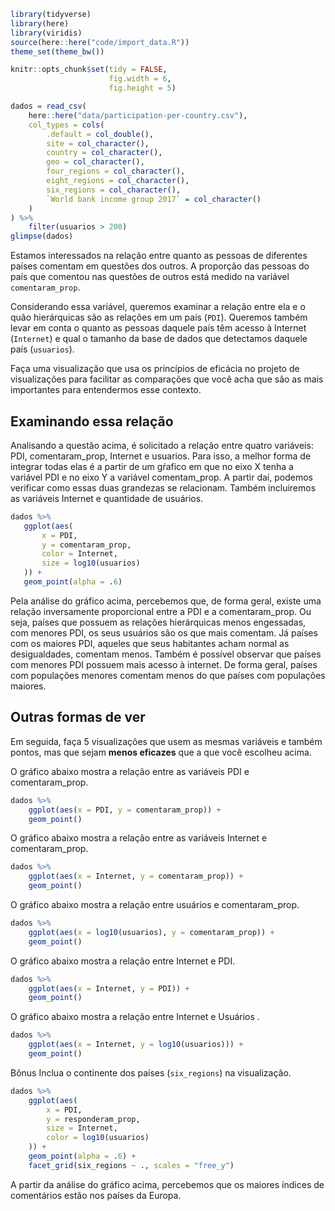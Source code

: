 ```r
library(tidyverse)
library(here)
library(viridis)
source(here::here("code/import_data.R"))
theme_set(theme_bw())

knitr::opts_chunk$set(tidy = FALSE,
                      fig.width = 6,
                      fig.height = 5)
```

```r
dados = read_csv(
    here::here("data/participation-per-country.csv"),
    col_types = cols(
        .default = col_double(),
        site = col_character(),
        country = col_character(),
        geo = col_character(),
        four_regions = col_character(),
        eight_regions = col_character(),
        six_regions = col_character(),
        `World bank income group 2017` = col_character()
    )
) %>%
    filter(usuarios > 200)
glimpse(dados)
 ``` 

Estamos interessados na relação entre quanto as pessoas de diferentes países comentam em questões dos outros. A proporção das pessoas do país que comentou nas questões de outros está medido na variável `comentaram_prop`.

Considerando essa variável, queremos examinar a relação entre ela e o quão hierárquicas são as relações em um país (`PDI`). Queremos também levar em conta o quanto as pessoas daquele país têm acesso à Internet (`Internet`) e qual o tamanho da base de dados que detectamos daquele país (`usuarios`).

Faça uma visualização que usa os princípios de eficácia no projeto de visualizações para facilitar as comparações que você acha que são as mais importantes para entendermos esse contexto.

## Examinando essa relação
Analisando a questão acima, é solicitado a relação entre quatro variáveis: PDI, comentaram_prop, Internet e usuarios. Para isso, 
a melhor forma de integrar todas elas é a partir de um gŕafico em
que no eixo X tenha a variável PDI e no eixo Y a variável comentam_prop.
A partir daí, podemos verificar como essas duas grandezas se relacionam.
Também incluiremos as variáveis Internet e quantidade de usuários.

 ```r
dados %>%
    ggplot(aes(
        x = PDI,
        y = comentaram_prop,
        color = Internet,
        size = log10(usuarios)
    )) +
    geom_point(alpha = .6)
 
```

Pela análise do gráfico acima, percebemos que, de forma geral, existe uma relação inversamente proporcional entre a PDI e a comentaram_prop.
Ou seja, países que possuem as relações hierárquicas menos engessadas,
com menores PDI, os seus usuários são os que mais comentam. Já países com os maiores PDI, aqueles que seus habitantes acham normal as desigualdades, comentam menos. Também é possível observar que países com menores PDI possuem mais acesso à internet. De forma geral, países com
populações menores comentam menos do que países com populações maiores.

## Outras formas de ver

Em seguida, faça 5 visualizações que usem as mesmas variáveis e também pontos, mas que sejam **menos eficazes** que a que você escolheu acima.


O gráfico abaixo mostra a relação entre as variáveis PDI e comentaram_prop.

```r
dados %>%
    ggplot(aes(x = PDI, y = comentaram_prop)) +
    geom_point()
```

O gráfico abaixo mostra a relação entre as variáveis Internet e comentaram_prop.
```r
dados %>%
    ggplot(aes(x = Internet, y = comentaram_prop)) +
    geom_point()
```

O gráfico abaixo mostra a relação entre usuários e comentaram_prop.
```r
dados %>%
    ggplot(aes(x = log10(usuarios), y = comentaram_prop)) +
    geom_point()
```

O gráfico abaixo mostra a relação entre Internet e PDI.
```r
dados %>%
    ggplot(aes(x = Internet, y = PDI)) +
    geom_point()
```

O gráfico abaixo mostra a relação entre Internet e Usuários .
```r
dados %>%
    ggplot(aes(x = Internet, y = log10(usuarios))) +
    geom_point()
```

Bônus
Inclua o continente dos países (`six_regions`) na visualização.

```r
dados %>%
    ggplot(aes(
        x = PDI,
        y = responderam_prop,
        size = Internet,
        color = log10(usuarios)
    )) +
    geom_point(alpha = .6) +
    facet_grid(six_regions ~ ., scales = "free_y")

```
A partir da análise do gráfico acima, percebemos que os maiores índices
de comentários estão nos países da Europa.
 
